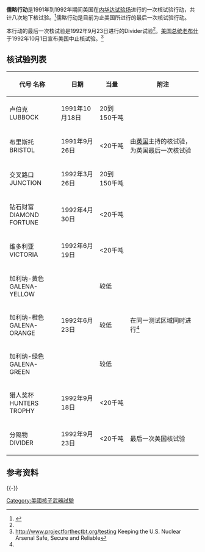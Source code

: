 {{核試模板
|名稱 = 儒略行动
|原文名称 = Operation Julin
|圖片 = Equipment being lowered for Operation Julin, 1992.jpg
|照片說明 = 工作人員正在吊掛核彈
|國家 = [[美国|美国]]
|試爆地 = [[内华达试验场|内华达试验场]]
|核試時期 = 1991年到1992年
|核爆次數 = 8
|核試性質 = 地下核试验
|引爆方法 = 
|最大當量 = 
|前次核試 = [[杜父鱼行动|杜父鱼行动]]
|後次核試 = 无
}}
'''儒略行动'''是1991年到1992年期间美国在[[内华达试验场|内华达试验场]]进行的一次核试验行动，共计八次地下核试验。<ref name="doe 2000">{{cite web |title=United States Nuclear Tests, July 1945 through September 1992 (DOE/NV-209) |year=2000 |url=http://www.nv.doe.gov/library/publications/historical/DOENV_209_REV15.pdf |format=pdf |publisher=[[U.S._Department_of_Energy|U.S. Department of Energy]] Nevada Operations Office |deadurl=yes |archiveurl=https://web.archive.org/web/20100615231826/http://www.nv.doe.gov/library/publications/historical/DOENV_209_REV15.pdf |archivedate=2010-06-15 |accessdate=2013-04-18 }}</ref>儒略行动是目前为止美国所进行的最后一次核试验行动。

本行动的最后一次核试验是1992年9月23日进行的Divider试验<ref name="doe 2000"/>。[[美国总统|美国总统]][[乔治·赫伯特·沃克·布什|老布什]]于1992年10月1日宣布美国中止核试验。<ref>http://www.projectforthectbt.org/testing {{Wayback|url=http://www.projectforthectbt.org/testing |date=20190606160746 }} Keeping the U.S. Nuclear Arsenal Safe, Secure and Reliable</ref>

==核试验列表==
{| class="wikitable"
! 代号 名称 !! 日期 !! 当量 !! 附注
|-
| 卢伯克<br>LUBBOCK         || 1991年10月18日 || 20到150千吨 ||
|-
| 布里斯托<br>BRISTOL         || 1991年9月26日 || <20千吨 || 由[[英国|英国]]主持的核试验，为英国最后一次核试验
|-
| 交叉路口<br>JUNCTION        || 1992年3月26日   || 20到150千吨 ||
|-
| 钻石财富<br>DIAMOND FORTUNE || 1992年4月30日 ||<20千吨 ||
|-
| 维多利亚<br>VICTORIA        || 1992年6月19日 ||  <20千吨 ||
|-
|  加利纳-黄色<br>GALENA-YELLOW  || rowspan=3 |  1992年6月23日 || 较低  || rowspan = 3 | 在同一测试区域同时进行<ref name="doe 2000"/>
|- 
| 加利纳-橙色<br>GALENA-ORANGE   || 较低
|-
| 加利纳-绿色<br>GALENA-GREEN    || 较低
|-
| 猎人奖杯<br>HUNTERS TROPHY  || 1992年9月18日 || <20千吨 ||
|-
| 分隔物<br>DIVIDER         || 1992年9月23日 || <20千吨 || 最后一次美国核试验
|}

==参考资料==
{{Reflist}}
{{-}}
{{美国核试验}}

[[Category:美國核子武器試驗|Category:美國核子武器試驗]]
